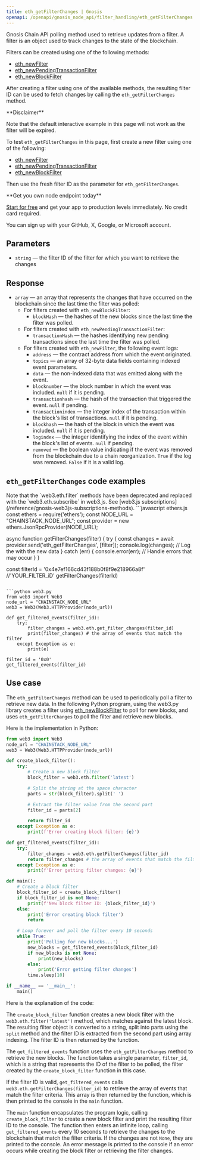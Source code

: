 ```yaml
---
title: eth_getFilterChanges | Gnosis
openapi: /openapi/gnosis_node_api/filter_handling/eth_getFilterChanges.json POST /512e720763b369ed620657f84d38d2af
---
```


Gnosis Chain API polling method used to retrieve updates from a filter. A filter is an object used to track changes to the state of the blockchain.

Filters can be created using one of the following methods:

* [eth\_newFilter](/reference/gnosis-newfilter)
* [eth\_newPendingTransactionFilter](/reference/gnosis-newpendingtransactionfilter)
* [eth\_newBlockFilter](/reference/gnosis-newblockfilter)

After creating a filter using one of the available methods, the resulting filter ID can be used to fetch changes by calling the `eth_getFilterChanges` method.

<Warning>
**Disclaimer**

Note that the default interactive example in this page will not work as the filter will be expired.

To test `eth_getFilterChanges` in this page, first create a new filter using one of the following:

* [eth\_newFilter](/reference/gnosis-newfilter)
* [eth\_newPendingTransactionFilter](/reference/gnosis-newpendingtransactionfilter)
* [eth\_newBlockFilter](/reference/gnosis-newblockfilter)

Then use the fresh filter ID as the parameter for `eth_getFilterChanges`.
</Warning>

<Check>
**Get you own node endpoint today**

[Start for free](https://console.chainstack.com/) and get your app to production levels immediately. No credit card required.

You can sign up with your GitHub, X, Google, or Microsoft account.
</Check>


## Parameters

* `string` — the filter ID of the filter for which you want to retrieve the changes

## Response

* `array` — an array that represents the changes that have occurred on the blockchain since the last time the filter was polled:
  + For filters created with `eth_newBlockFilter`:
    - `blockHash` — the hashes of the new blocks since the last time the filter was polled.
  + For filters created with `eth_newPendingTransactionFilter`:
    - `transactionHash` — the hashes identifying new pending transactions since the last time the filter was polled.
  + For filters created with `eth_newFilter`, the following event logs:
    - `address` — the contract address from which the event originated.
    - `topics` — an array of 32-byte data fields containing indexed event parameters.
    - `data` — the non-indexed data that was emitted along with the event.
    - `blocknumber` — the block number in which the event was included. `null` if it is pending.
    - `transactionhash` — the hash of the transaction that triggered the event. `null` if pending.
    - `transactionindex` — the integer index of the transaction within the block's list of transactions. `null` if it is pending.
    - `blockhash` — the hash of the block in which the event was included. `null` if it is pending.
    - `logindex` — the integer identifying the index of the event within the block's list of events. `null` if pending.
    - `removed` — the boolean value indicating if the event was removed from the blockchain due to a chain reorganization. `True` if the log was removed. `False` if it is a valid log.

## `eth_getFilterChanges` code examples

<Note>
Note that the `web3.eth.filter` methods have been deprecated and replaced with the `web3.eth.subscribe` in web3.js. See [web3.js subscriptions](/reference/gnosis-web3js-subscriptions-methods).
</Note>

<CodeGroup>
```javascript ethers.js
const ethers = require('ethers');
const NODE_URL = "CHAINSTACK_NODE_URL";
const provider = new ethers.JsonRpcProvider(NODE_URL);

async function getFilterChanges(filter) {
  try {
    const changes = await provider.send('eth_getFilterChanges', [filter]);
    console.log(changes); // Log the with the new data
  } catch (err) {
    console.error(err); // Handle errors that may occur
  }
}

const filterId =  '0x4e7ef166cd43f188b0f8f9e218966a8f' //'YOUR_FILTER_iD'
getFilterChanges(filterId)
```

```python web3.py
from web3 import Web3  
node_url = "CHAINSTACK_NODE_URL" 
web3 = Web3(Web3.HTTPProvider(node_url))

def get_filtered_events(filter_id):
    try:
        filter_changes = web3.eth.get_filter_changes(filter_id)
        print(filter_changes) # the array of events that match the filter
    except Exception as e:
        print(e)

filter_id = '0x0'
get_filtered_events(filter_id)       
```
</CodeGroup>


## Use case

The `eth_getFilterChanges` method can be used to periodically poll a filter to retrieve new data. In the following Python program, using the web3.py library creates a filter using [eth\_newBlockFilter](/reference/gnosis-newblockfilter) to poll for new blocks, and uses `eth_getFilterChanges` to poll the filter and retrieve new blocks.

Here is the implementation in Python:

```python main.py
from web3 import Web3  
node_url = "CHAINSTACK_NODE_URL" 
web3 = Web3(Web3.HTTPProvider(node_url))

def create_block_filter():
    try:
        # Create a new block filter
        block_filter = web3.eth.filter('latest')

        # Split the string at the space character
        parts = str(block_filter).split(' ')

        # Extract the filter value from the second part
        filter_id = parts[2]

        return filter_id
    except Exception as e:
        print(f'Error creating block filter: {e}')

def get_filtered_events(filter_id):
    try:
        filter_changes = web3.eth.getFilterChanges(filter_id)
        return filter_changes # the array of events that match the filter
    except Exception as e:
        print(f'Error getting filter changes: {e}')

def main():
    # Create a block filter
    block_filter_id = create_block_filter()
    if block_filter_id is not None:
        print(f'New block filter ID: {block_filter_id}')
    else:
        print('Error creating block filter')
        return

    # Loop forever and poll the filter every 10 seconds
    while True:
        print('Polling for new blocks...')
        new_blocks = get_filtered_events(block_filter_id)
        if new_blocks is not None:
            print(new_blocks)
        else:
            print('Error getting filter changes')
        time.sleep(10)

if __name__ == '__main__':
    main()
```


Here is the explanation of the code:

The `create_block_filter` function creates a new block filter with the `web3.eth.filter('latest')` method, which matches against the latest block. The resulting filter object is converted to a string, split into parts using the `split` method and the filter ID is extracted from the second part using array indexing. The filter ID is then returned by the function.

The `get_filtered_events` function uses the `eth_getFilterChanges` method to retrieve the new blocks. The function takes a single parameter, `filter_id`, which is a string that represents the ID of the filter to be polled, the filter created by the `create_block_filter` function in this case.

If the filter ID is valid, `get_filtered_events` calls `web3.eth.getFilterChanges(filter_id)` to retrieve the array of events that match the filter criteria. This array is then returned by the function, which is then printed to the console in the `main` function.

The `main` function encapsulates the program logic, calling `create_block_filter` to create a new block filter and print the resulting filter ID to the console. The function then enters an infinite loop, calling `get_filtered_events` every 10 seconds to retrieve the changes to the blockchain that match the filter criteria. If the changes are not `None`, they are printed to the console. An error message is printed to the console if an error occurs while creating the block filter or retrieving the filter changes.
